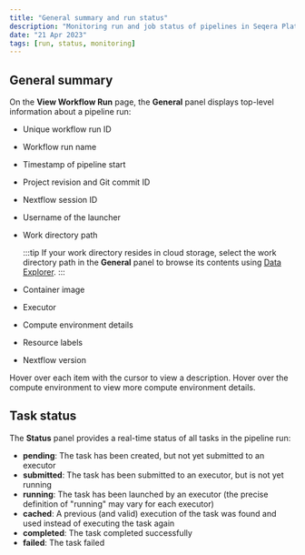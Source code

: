 ```yaml
---
title: "General summary and run status"
description: "Monitoring run and job status of pipelines in Seqera Platform."
date: "21 Apr 2023"
tags: [run, status, monitoring]
---
```


## General summary

On the **View Workflow Run** page, the **General** panel displays top-level information about a pipeline run:

- Unique workflow run ID
- Workflow run name
- Timestamp of pipeline start
- Project revision and Git commit ID
- Nextflow session ID
- Username of the launcher
- Work directory path

    :::tip
    If your work directory resides in cloud storage, select the work directory path in the **General** panel to browse its contents using [Data Explorer](../data/data-explorer.mdx).
    :::

- Container image
- Executor
- Compute environment details
- Resource labels
- Nextflow version

Hover over each item with the cursor to view a description. Hover over the compute environment to view more compute environment details.

## Task status

The **Status** panel provides a real-time status of all tasks in the pipeline run:

- **pending**: The task has been created, but not yet submitted to an executor
- **submitted**: The task has been submitted to an executor, but is not yet running
- **running**: The task has been launched by an executor (the precise definition of "running" may vary for each executor)
- **cached**: A previous (and valid) execution of the task was found and used instead of executing the task again
- **completed**: The task completed successfully
- **failed**: The task failed
